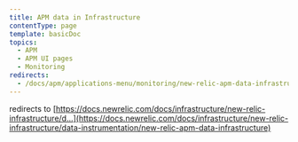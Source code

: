 ```yaml
---
title: APM data in Infrastructure
contentType: page
template: basicDoc
topics:
  - APM
  - APM UI pages
  - Monitoring
redirects:
  - /docs/apm/applications-menu/monitoring/new-relic-apm-data-infrastructure/
---
```


redirects to [https://docs.newrelic.com/docs/infrastructure/new-relic-infrastructure/d...](https://docs.newrelic.com/docs/infrastructure/new-relic-infrastructure/data-instrumentation/new-relic-apm-data-infrastructure)
